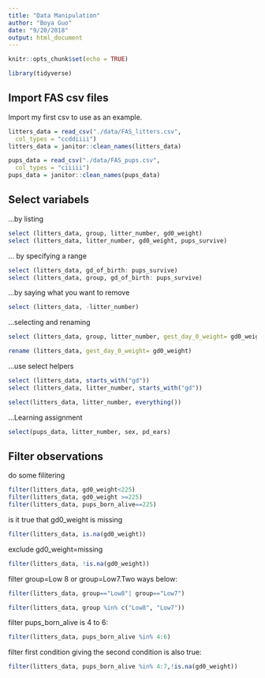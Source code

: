 ```yaml
---
title: "Data Manipulation"
author: "Boya Guo"
date: "9/20/2018"
output: html_document
---
```


```r
knitr::opts_chunk$set(echo = TRUE)

library(tidyverse)

`````

## Import FAS csv files 

Import my first csv to use as an example.

```r
litters_data = read_csv("./data/FAS_litters.csv",
  col_types = "ccddiiii")
litters_data = janitor::clean_names(litters_data)

pups_data = read_csv("./data/FAS_pups.csv",
  col_types = "ciiiii")
pups_data = janitor::clean_names(pups_data)
`````

## Select variabels 

...by listing 

```r
select (litters_data, group, litter_number, gd0_weight)
select (litters_data, litter_number, gd0_weight, pups_survive)
`````

... by specifying a range
```r
select (litters_data, gd_of_birth: pups_survive)
select (litters_data, group, gd_of_birth: pups_survive)
`````

...by saying what you want to remove 
```r
select (litters_data, -litter_number)
`````

...selecting and renaming
```r
select (litters_data, group, litter_number, gest_day_0_weight= gd0_weight)
`````
```r
rename (litters_data, gest_day_0_weight= gd0_weight)
`````

...use select helpers
```r
select (litters_data, starts_with("gd"))
select (litters_data, litter_number, starts_with("gd"))

select(litters_data, litter_number, everything())
`````

...Learning assignment 
```r
select(pups_data, litter_number, sex, pd_ears)
````

## Filter observations 

do some filitering 

```r
filter(litters_data, gd0_weight<225)
filter(litters_data, gd0_weight >=225)
filter(litters_data, pups_born_alive==225)
````

is it true that gd0_weight is missing 

```r
filter(litters_data, is.na(gd0_weight))
````

exclude gd0_weight=missing 
```r
filter(litters_data, !is.na(gd0_weight))
````

filter group=Low 8 or group=Low7.Two ways below:
```r
filter(litters_data, group=="Low8"| group=="Low7")
````
```r
filter(litters_data, group %in% c("Low8", "Low7"))
````

filter pups_born_alive is 4 to 6: 
```r
filter(litters_data, pups_born_alive %in% 4:6)
````

filter first condition giving the second condition is also true:
```r
filter(litters_data, pups_born_alive %in% 4:7,!is.na(gd0_weight))
````







